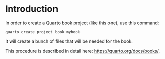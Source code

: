 # Introduction

In order to create a Quarto book project (like this one), use this command:

```
quarto create project book mybook
```

It will create a bunch of files that will be needed for the book.

This procedure is described in detail here: <https://quarto.org/docs/books/>.

